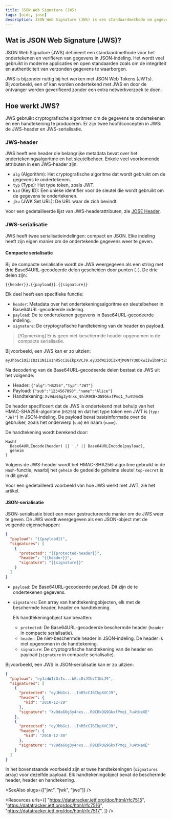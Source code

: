 ```yaml
---
title: JSON Web Signature (JWS)
tags: [oidc, jose]
description: JSON Web Signature (JWS) is een standaardmethode om gegevens in JSON-indeling te ondertekenen en te verifiëren. Het wordt vaak gebruikt om de integriteit en authenticiteit van JSON Web Tokens (JWTs) in OpenID Connect (OIDC) te waarborgen.
---
```


## Wat is JSON Web Signature (JWS)?

JSON Web Signature (JWS) definieert een standaardmethode voor het ondertekenen en verifiëren van gegevens in JSON-indeling. Het wordt veel gebruikt in moderne applicaties en open standaarden zoals <Ref slug="openid-connect" /> om de integriteit en authenticiteit van verzonden gegevens te waarborgen.

JWS is bijzonder nuttig bij het werken met <Ref slug="jwt">JSON Web Tokens (JWTs)</Ref>. Bijvoorbeeld, een <Ref slug="id-token" /> of <Ref slug="access-token" /> kan worden ondertekend met JWS en door de ontvanger worden geverifieerd zonder een extra netwerkverzoek te doen.

## Hoe werkt JWS?

JWS gebruikt cryptografische algoritmen om de gegevens te ondertekenen en een handtekening te produceren. Er zijn twee hoofdconcepten in JWS: de JWS-header en JWS-serialisatie.

### JWS-header

JWS heeft een header die belangrijke metadata bevat over het ondertekeningsalgoritme en het sleutelbeheer. Enkele veel voorkomende attributen in een JWS-header zijn:

- `alg` (Algorithm): Het cryptografische algoritme dat wordt gebruikt om de gegevens te ondertekenen.
- `typ` (Type): Het type token, zoals JWT.
- `kid` (Key ID): Een unieke identifier voor de sleutel die wordt gebruikt om de gegevens te ondertekenen.
- `jku` (JWK Set URL): De URL waar de <Ref slug="jwk" headingId="json-web-key-set-jwks" /> zich bevindt.

Voor een gedetailleerde lijst van JWS-headerattributen, zie [JOSE Header](https://datatracker.ietf.org/doc/html/rfc7515#section-4).

### JWS-serialisatie

JWS heeft twee serialisatieindelingen: compact en JSON. Elke indeling heeft zijn eigen manier om de ondertekende gegevens weer te geven.

#### Compacte serialisatie

Bij de compacte serialisatie wordt de JWS weergegeven als een string met drie Base64URL-gecodeerde delen gescheiden door punten (`.`). De drie delen zijn:

```
{{header}}.{{payload}}.{{signature}}
```

Elk deel heeft een specifieke functie:

- `header`: Metadata over het ondertekeningsalgoritme en sleutelbeheer in Base64URL-gecodeerde indeling.
- `payload`: De te ondertekenen gegevens in Base64URL-gecodeerde indeling.
- `signature`: De cryptografische handtekening van de header en payload.

> [!Opmerking]
> Er is geen niet-beschermde header opgenomen in de compacte serialisatie.

Bijvoorbeeld, een JWS kan er zo uitzien:

```
eyJhbGciOiJIUzI1NiIsInR5cCI6IkpXVCJ9.eyJzdWIiOiIxMjM0NTY3ODkwIiwibmFtZSI6IkFsaWNlIn0.Xv9da66g3y4nxs_0hlR9CBkOG9GkxfPmq1_7u4tNeXE
```

Na decodering van de Base64URL-gecodeerde delen bestaat de JWS uit het volgende:

- Header: `{"alg":"HS256","typ":"JWT"}`
- Payload: `{"sub":"1234567890","name":"Alice"}`
- Handtekening: `Xv9da66g3y4nxs_0hlR9CBkOG9GkxfPmq1_7u4tNeXE`

De header specificeert dat de JWS is ondertekend met behulp van het HMAC-SHA256-algoritme (`HS256`) en dat het type token een JWT is (`typ: "JWT"`) in JSON-indeling. De payload bevat basisinformatie over de gebruiker, zoals het onderwerp (`sub`) en naam (`name`).

De handtekening wordt berekend door:

```
Hash(
  Base64URLEncode(header) || '.' || Base64URLEncode(payload),
  geheim
)
```

Volgens de JWS-header wordt het HMAC-SHA256-algoritme gebruikt in de `Hash`-functie, waarbij het `geheim` de gedeelde geheime sleutel `top-secret` is in dit geval.

Voor een gedetailleerd voorbeeld van hoe JWS werkt met JWT, zie het <Ref slug="signing-key" /> artikel.

#### JSON-serialisatie

JSON-serialisatie biedt een meer gestructureerde manier om de JWS weer te geven. De JWS wordt weergegeven als een JSON-object met de volgende eigenschappen:

```json
{
  "payload": "{{payload}}",
  "signatures": [
    {
      "protected": "{{protected-header}}",
      "header": "{{header}}",
      "signature": "{{signature}}"
    }
  ]
}
```

- `payload`: De Base64URL-gecodeerde payload. Dit zijn de te ondertekenen gegevens.
- `signatures`: Een array van handtekeningobjecten, elk met de beschermde header, header en handtekening.

  Elk handtekeningobject kan bevatten:

  - `protected`: De Base64URL-gecodeerde beschermde header (`header` in compacte serialisatie).
  - `header`: De niet-beschermde header in JSON-indeling. De header is niet opgenomen in de handtekening.
  - `signature`: De cryptografische handtekening van de header en payload (`signature` in compacte serialisatie).

Bijvoorbeeld, een JWS in JSON-serialisatie kan er zo uitzien:

```json
{
  "payload": "eyJzdWIiOiIx...bGciOiJIUzI1NiJ9",
  "signatures": [
    {
      "protected": "eyJhbGci...InR5cCI6IkpXVCJ9",
      "header": {
        "kid": "2010-12-29"
      },
      "signature": "Xv9da66g3y4nxs...R9CBkOG9GkxfPmq1_7u4tNeXE"
    },
    {
      "protected": "eyJhbGci...InR5cCI6IkpXVCJ9",
      "header": {
        "kid": "2010-12-30"
      },
      "signature": "Yv9da66g3y4nxs...R9CBkOG9GkxfPmq1_7u4tNeXE"
    }
  ]
}
```

In het bovenstaande voorbeeld zijn er twee handtekeningen (`signatures` array) voor dezelfde payload. Elk handtekeningobject bevat de beschermde header, header en handtekening.

<SeeAlso slugs={["jwt", "jwk", "jwe"]} />

<Resources
  urls={[
    "https://datatracker.ietf.org/doc/html/rfc7515",
    "https://datatracker.ietf.org/doc/html/rfc7516",
    "https://datatracker.ietf.org/doc/html/rfc7517",
  ]}
/>